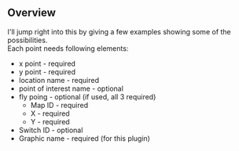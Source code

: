 
## Overview
I'll jump right into this by giving a few examples showing some of the possibilities.
<br/>
Each point needs following elements:
- x point - required
- y point - required
- location name - required 
- point of interest name - optional
- fly poing - optional (if used, all 3 required)
  - Map ID - required
  - X - required 
  - Y - required 
- Switch ID - optional 
- Graphic name - required (for this plugin)
<br/>